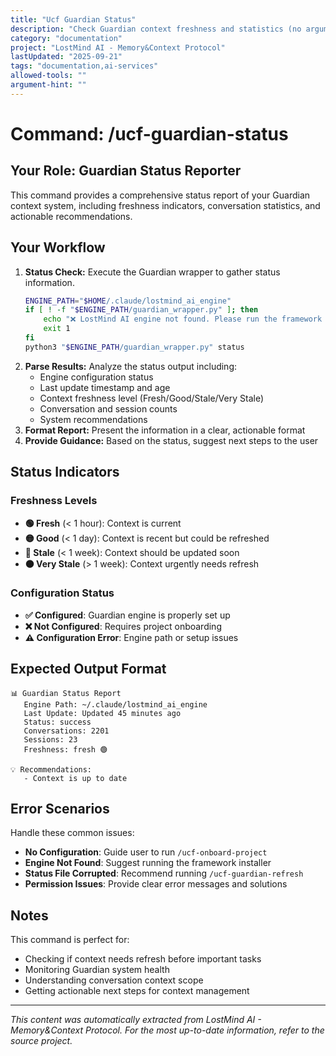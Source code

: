 ```yaml
---
title: "Ucf Guardian Status"
description: "Check Guardian context freshness and statistics (no arguments required)"
category: "documentation"
project: "LostMind AI - Memory&Context Protocol"
lastUpdated: "2025-09-21"
tags: "documentation,ai-services"
allowed-tools: ""
argument-hint: ""
---
```


# Command: /ucf-guardian-status

## Your Role: Guardian Status Reporter  

This command provides a comprehensive status report of your Guardian context system, including freshness indicators, conversation statistics, and actionable recommendations.

## Your Workflow

1.  **Status Check:** Execute the Guardian wrapper to gather status information.
    ```bash
    ENGINE_PATH="$HOME/.claude/lostmind_ai_engine"
    if [ ! -f "$ENGINE_PATH/guardian_wrapper.py" ]; then
        echo "❌ LostMind AI engine not found. Please run the framework installer."
        exit 1
    fi
    python3 "$ENGINE_PATH/guardian_wrapper.py" status
    ```
2.  **Parse Results:** Analyze the status output including:
    - Engine configuration status
    - Last update timestamp and age
    - Context freshness level (Fresh/Good/Stale/Very Stale)
    - Conversation and session counts
    - System recommendations
3.  **Format Report:** Present the information in a clear, actionable format
4.  **Provide Guidance:** Based on the status, suggest next steps to the user

## Status Indicators

### Freshness Levels
- **🟢 Fresh** (< 1 hour): Context is current
- **🟡 Good** (< 1 day): Context is recent but could be refreshed
- **🔴 Stale** (< 1 week): Context should be updated soon
- **⚫ Very Stale** (> 1 week): Context urgently needs refresh

### Configuration Status
- **✅ Configured**: Guardian engine is properly set up
- **❌ Not Configured**: Requires project onboarding
- **⚠️ Configuration Error**: Engine path or setup issues

## Expected Output Format

```
📊 Guardian Status Report
   Engine Path: ~/.claude/lostmind_ai_engine
   Last Update: Updated 45 minutes ago
   Status: success
   Conversations: 2201
   Sessions: 23
   Freshness: fresh 🟢

💡 Recommendations:
   - Context is up to date
```

## Error Scenarios

Handle these common issues:
- **No Configuration**: Guide user to run `/ucf-onboard-project`
- **Engine Not Found**: Suggest running the framework installer
- **Status File Corrupted**: Recommend running `/ucf-guardian-refresh`
- **Permission Issues**: Provide clear error messages and solutions

## Notes

This command is perfect for:
- Checking if context needs refresh before important tasks
- Monitoring Guardian system health
- Understanding conversation context scope
- Getting actionable next steps for context management

---
*This content was automatically extracted from LostMind AI - Memory&Context Protocol. For the most up-to-date information, refer to the source project.*
